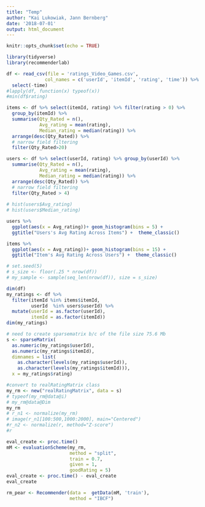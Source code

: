 ```yaml
---
title: "Temp"
author: "Kai Lukowiak, Jann Bernberg"
date: '2018-07-01'
output: html_document
---
```


```r
knitr::opts_chunk$set(echo = TRUE)
```


```r
library(tidyverse)
library(recommenderlab)
```

```r
df <- read_csv(file = 'ratings_Video_Games.csv', 
              col_names = c('userId', 'itemId', 'rating', 'time')) %>% 
  select(-time)
#lapply(df, function(x) typeof(x))
#min(df$rating)

```
```r
items <- df %>% select(itemId, rating) %>% filter(rating > 0) %>% 
  group_by(itemId) %>% 
  summarise(Qty_Rated = n(), 
            Avg_rating = mean(rating),
            Median_rating = median(rating)) %>% 
  arrange(desc(Qty_Rated)) %>% 
  # narrow field filtering
  filter(Qty_Rated>20)

users <- df %>% select(userId, rating) %>% group_by(userId) %>% 
  summarise(Qty_Rated = n(), 
            Avg_rating = mean(rating),
            Median_rating = median(rating)) %>% 
  arrange(desc(Qty_Rated)) %>% 
  # narrow field filtering
  filter(Qty_Rated > 4)
  
# hist(users$Avg_rating)
# hist(users$Median_rating)
```

```r
users %>% 
  ggplot(aes(x = Avg_rating))+ geom_histogram(bins = 5) + 
  ggtitle("Users's Avg Rating Across Items") +  theme_classic()
```

```r
items %>% 
  ggplot(aes(x = Avg_rating))+ geom_histogram(bins = 15) + 
  ggtitle("Item's Avg Rating Across Users") +  theme_classic()
```


```r
# set.seed(5)
# s_size <- floor(.25 * nrow(df)) 
# my_sample <- sample(seq_len(nrow(df)), size = s_size)

dim(df)
my_ratings <- df %>% 
  filter(itemId %in% items$itemId, 
         userId  %in% users$userId) %>% 
  mutate(userId = as.factor(userId),
         itemId = as.factor(itemId))
dim(my_ratings)
```

```r
# need to create sparsematrix b/c of the file size 75.6 Mb
s <- sparseMatrix(
  as.numeric(my_ratings$userId), 
  as.numeric(my_ratings$itemId),
  dimnames = list(
    as.character(levels(my_ratings$userId)), 
    as.character(levels(my_ratings$itemId))),
  x = my_ratings$rating)

#convert to realRatingMatrix class
my_rm <- new("realRatingMatrix", data = s)
# typeof(my_rm@data@i)
# my_rm@data@Dim
my_rm
# r_n1 <- normalize(my_rm)
# image(r_n1[100:500,1000:2000], main="Centered")
#r_n2 <- normalize(r, method="Z-score")
#r
```

```r
eval_create <- proc.time()
mM <- evaluationScheme(my_rm,
                       method = "split", 
                       train = 0.7, 
                       given = 1,
                       goodRating = 5)
eval_create <- proc.time() - eval_create
eval_create
```


```r
rm_pear <- Recommender(data =  getData(mM, 'train'), 
                       method = "IBCF")
```

```r

```

